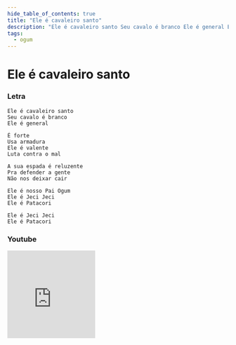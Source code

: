 ```yaml
---
hide_table_of_contents: true
title: "Ele é cavaleiro santo"
description: "Ele é cavaleiro santo Seu cavalo é branco Ele é general É forte Usa armadura Ele é valente Luta contra o mal A sua espada é reluzente Pra defender a gente Não nos deixar cair Ele é nosso Pai Ogum Ele é Jeci Jeci Ele é Patacori Ele é Jeci Jeci Ele é Patacori"
tags:
  - ogum
---
```


# Ele é cavaleiro santo

### Letra

```text
Ele é cavaleiro santo
Seu cavalo é branco
Ele é general

É forte
Usa armadura
Ele é valente
Luta contra o mal

A sua espada é reluzente
Pra defender a gente
Não nos deixar cair

Ele é nosso Pai Ogum
Ele é Jeci Jeci
Ele é Patacori

Ele é Jeci Jeci
Ele é Patacori
```

### Youtube

<iframe
  width="200"
  height="200"
  src="https://www.youtube.com/embed/IflUWB4-86Q"
  title="YouTube video player"
  frameborder="0"
  allow="accelerometer; autoplay; clipboard-write; encrypted-media; gyroscope; picture-in-picture; web-share"
  referrerpolicy="strict-origin-when-cross-origin"
  allowfullscreen
></iframe>